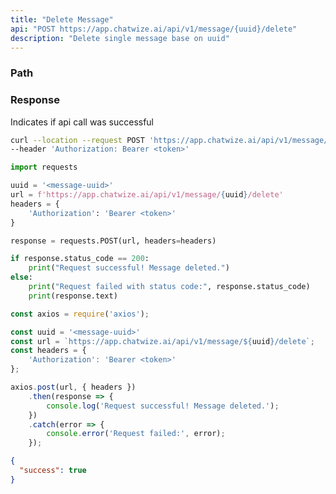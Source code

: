 ```yaml
---
title: "Delete Message"
api: "POST https://app.chatwize.ai/api/v1/message/{uuid}/delete"
description: "Delete single message base on uuid"
---
```


### Path

<ParamField path="uuid" type="string" required/>

### Response

<ResponseField name="success" type="boolean">
  Indicates if api call was successful
</ResponseField>


<RequestExample>

```bash Curl
curl --location --request POST 'https://app.chatwize.ai/api/v1/message/{uuid}/delete' \
--header 'Authorization: Bearer <token>'
```

```py Python
import requests

uuid = '<message-uuid>'
url = f'https://app.chatwize.ai/api/v1/message/{uuid}/delete'
headers = {
    'Authorization': 'Bearer <token>'
}

response = requests.POST(url, headers=headers)

if response.status_code == 200:
    print("Request successful! Message deleted.")
else:
    print("Request failed with status code:", response.status_code)
    print(response.text)
```

```ts JavaScript
const axios = require('axios');

const uuid = '<message-uuid>'
const url = `https://app.chatwize.ai/api/v1/message/${uuid}/delete`;
const headers = {
    'Authorization': 'Bearer <token>'
};

axios.post(url, { headers })
    .then(response => {
        console.log('Request successful! Message deleted.');
    })
    .catch(error => {
        console.error('Request failed:', error);
    });
```

</RequestExample>

<ResponseExample>

```json Response
{
  "success": true
}

```

</ResponseExample>
